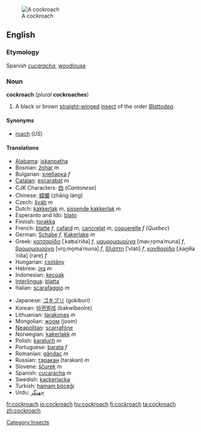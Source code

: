 [[Image:Madagascan.hissing.cockroach.750pix.jpg|thumb|A cockroach]]
==English==
{{wikipedia}}
===Etymology===
Spanish ''[[cucaracha]]'', [[woodlouse]]

===Noun===
'''cockroach''' (''plural'' '''cockroaches''')

#A black or brown [[straight]][[-winged]] [[insect]] of the order ''[[Blattodea]]''.

====Synonyms====
*[[roach]] (''US'')

====Translations====
{{top}}
*[[Alabama]]: [[iskanpatha]]
*Bosnian: [[žohar]] ''m''
*Bulgarian: [[хлебарка]] ''f''
*[[Catalan]]: [[escarabat]] ''m''
*CJK Characters: [[甴]] (''Cantonese'')
*Chinese: [[蟑螂]] (zh&#257;ng l&#225;ng)
*Czech: [[šváb]] ''m''
*Dutch: [[kakkerlak]] ''m'', [[sissende kakkerlak]] ''m''
*Esperanto and Ido: [[blato]]
*Finnish: [[torakka]]
*French: [[blatte]] ''f'', [[cafard]] ''m'', [[cancrelat]] ''m'', [[coquerelle]] ''f'' (''Quebec'')
*German: [[Schabe]] ''f'', [[Kakerlake]] ''m''
*Greek: [[κατσαρίδα]] [ˌkaʦaˈriða] ''f'', [[μαυρομαμούνα]] [mavˌro̞maˈmuna] ''f'', [[βρομομαμούνα]] [vro̞ˌmo̞maˈmuna] ''f'', [[βλάττη]] [ˈvlati] ''f'', [[κανθαρίδα]] [ˌkan̪θaˈriða] (rare) ''f''
*Hungarian: [[csótány]]
*Hebrew: [[צוק]] ''m''
*Indonesian: [[kecoak]]
*[[Interlingua]]: [[blatta]]
*Italian: [[scarafaggio]] ''m''
{{mid}}
*Japanese: [[ゴキブリ]] (gokiburi)
*Korean: [[바퀴벌레]] (bakwibeolre)
*Lithuanian: [[tarakonas]] ''m''
*Mongolian: [[жоом]] (joom)
*[[Neapolitan]]: [[scarrafóne]]
*Norwegian: [[kakerlakk]] ''m''
*Polish: [[karaluch]] ''m''
*Portuguese: [[barata]] ''f''
*Romanian: [[gândac]] ''m''
*Russian: [[таракан]] (tarakan) ''m''
*Slovene: [[ščurek]] ''m''
*Spanish: [[cucaracha]] ''m''
*Swedish: [[kackerlacka]]
*Turkish: [[hamam böceği]]
*Urdu: [[جهنگر]]
{{bottom}}

[[Category:Insects]]

[[fr:cockroach]]
[[io:cockroach]]
[[hu:cockroach]]
[[fi:cockroach]]
[[ta:cockroach]]
[[zh:cockroach]]